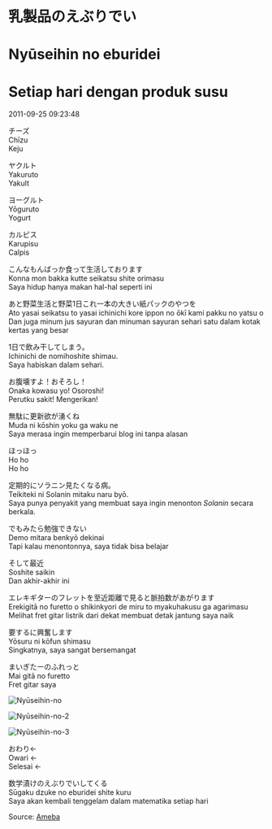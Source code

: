 # 乳製品のえぶりでい  
# Nyūseihin no eburidei  
# Setiap hari dengan produk susu

2011-09-25 09:23:48  

チーズ  
Chīzu  
Keju

ヤクルト  
Yakuruto  
Yakult

ヨーグルト  
Yōguruto  
Yogurt

カルピス  
Karupisu  
Calpis

こんなもんばっか食って生活しております  
Konna mon bakka kutte seikatsu shite orimasu  
Saya hidup hanya makan hal-hal seperti ini

あと野菜生活と野菜1日これ一本の大きい紙パックのやつを  
Ato yasai seikatsu to yasai ichinichi kore ippon no ōkī kami pakku no yatsu o  
Dan juga minum jus sayuran dan minuman sayuran sehari satu dalam kotak kertas yang besar

1日で飲み干してしまう。  
Ichinichi de nomihoshite shimau.  
Saya habiskan dalam sehari.

お腹壊すよ！おそろし！  
Onaka kowasu yo! Osoroshi!  
Perutku sakit! Mengerikan!

無駄に更新欲が湧くね  
Muda ni kōshin yoku ga waku ne  
Saya merasa ingin memperbarui blog ini tanpa alasan

ほっほっ  
Ho ho  
Ho ho

定期的にソラニン見たくなる病。  
Teikiteki ni Solanin mitaku naru byō.  
Saya punya penyakit yang membuat saya ingin menonton *Solanin* secara berkala.

でもみたら勉強できない  
Demo mitara benkyō dekinai  
Tapi kalau menontonnya, saya tidak bisa belajar

そして最近  
Soshite saikin  
Dan akhir-akhir ini

エレキギターのフレットを至近距離で見ると脈拍数があがります  
Erekigitā no furetto o shikinkyori de miru to myakuhakusu ga agarimasu  
Melihat fret gitar listrik dari dekat membuat detak jantung saya naik

要するに興奮します  
Yōsuru ni kōfun shimasu  
Singkatnya, saya sangat bersemangat

まいぎたーのふれっと  
Mai gitā no furetto  
Fret gitar saya

![Nyūseihin-no](./Nyuseihin-no.jpg)

![Nyūseihin-no-2](./Nyuseihin-no-2.jpg)

![Nyūseihin-no-3](./Nyuseihin-no-3.jpg)


おわり←  
Owari ←  
Selesai ←

数学漬けのえぶりでいしてくる  
Sūgaku dzuke no eburidei shite kuru  
Saya akan kembali tenggelam dalam matematika setiap hari

Source: [Ameba](https://ameblo.jp/arihara6/entry-11028826241.html)